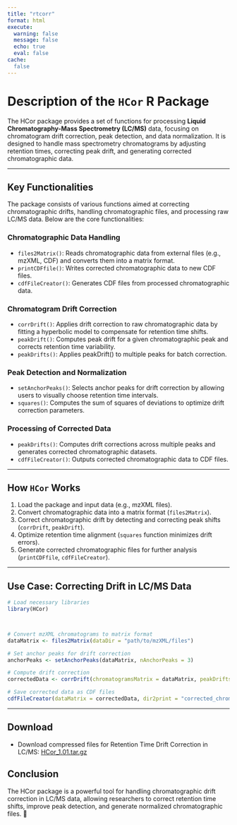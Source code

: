 ```yaml
---
title: "rtcorr"
format: html
execute: 
  warning: false
  message: false
  echo: true
  eval: false
cache:
  false
---
```


# Description of the `HCor` R Package

The HCor package provides a set of functions for processing **Liquid Chromatography-Mass Spectrometry (LC/MS)** data, focusing on chromatogram drift correction, peak detection, and data normalization. It is designed to handle mass spectrometry chromatograms by adjusting retention times, correcting peak drift, and generating corrected chromatographic data.

---

## Key Functionalities
The package consists of various functions aimed at correcting chromatographic drifts, handling chromatographic files, and processing raw LC/MS data. Below are the core functionalities:

###  Chromatographic Data Handling
- `files2Matrix()`: Reads chromatographic data from external files (e.g., mzXML, CDF) and converts them into a matrix format.
- `printCDFfile()`: Writes corrected chromatographic data to new CDF files.
- `cdfFileCreator()`: Generates CDF files from processed chromatographic data.

### Chromatogram Drift Correction
- `corrDrift()`: Applies drift correction to raw chromatographic data by fitting a hyperbolic model to compensate for retention time shifts.
- `peakDrift()`: Computes peak drift for a given chromatographic peak and corrects retention time variability.
- `peakDrifts()`: Applies peakDrift() to multiple peaks for batch correction.

###  Peak Detection and Normalization
- `setAnchorPeaks()`: Selects anchor peaks for drift correction by allowing users to visually choose retention time intervals.
- `squares()`: Computes the sum of squares of deviations to optimize drift correction parameters.

### Processing of Corrected Data
- `peakDrifts()`: Computes drift corrections across multiple peaks and generates corrected chromatographic datasets.
- `cdfFileCreator()`: Outputs corrected chromatographic data to CDF files.

---

## How `HCor` Works
1. Load the package and input data (e.g., mzXML files).
2. Convert chromatographic data into a matrix format (`files2Matrix`).
3. Correct chromatographic drift by detecting and correcting peak shifts (`corrDrift`, `peakDrift`).
4. Optimize retention time alignment (`squares` function minimizes drift errors).
5. Generate corrected chromatographic files for further analysis (`printCDFfile`, `cdfFileCreator`).

---

## Use Case: Correcting Drift in LC/MS Data
```r
# Load necessary libraries
library(HCor)



# Convert mzXML chromatograms to matrix format
dataMatrix <- files2Matrix(dataDir = "path/to/mzXML/files")

# Set anchor peaks for drift correction
anchorPeaks <- setAnchorPeaks(dataMatrix, nAnchorPeaks = 3)

# Compute drift correction
correctedData <- corrDrift(chromatogramsMatrix = dataMatrix, peakDriftsList = anchorPeaks)

# Save corrected data as CDF files
cdfFileCreator(dataMatrix = correctedData, dir2print = "corrected_chromatograms", dataDir = "path/to/output")
```

---

## Download
- Download compressed files for Retention Time Drift Correction in LC/MS:  [HCor_1.01.tar.gz](downloads/HCor_1.01.tar.gz)


## Conclusion
The HCor package is a powerful tool for handling chromatographic drift correction in LC/MS data, allowing researchers to correct retention time shifts, improve peak detection, and generate normalized chromatographic files. 🚀